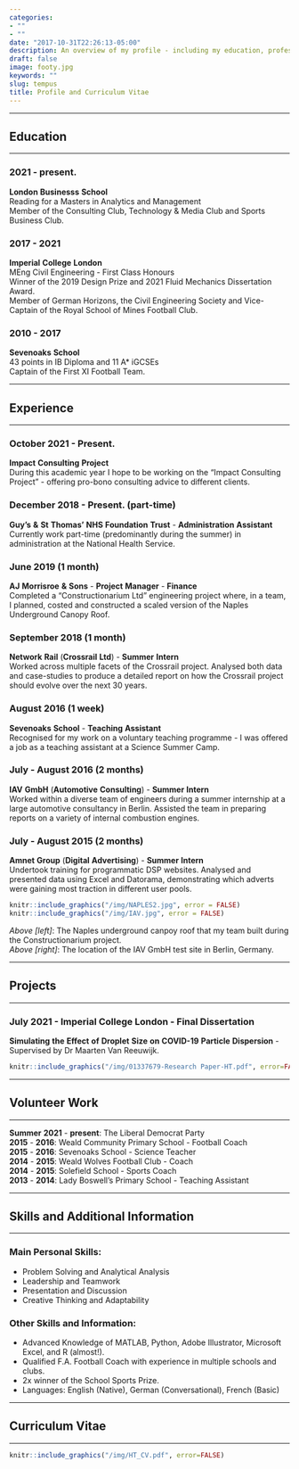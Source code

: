```yaml
---
categories:
- ""
- ""
date: "2017-10-31T22:26:13-05:00"
description: An overview of my profile - including my education, professional experience, volunteer work, co-curricular activities and more. Attached within this section is my curriculum vitae. 
draft: false
image: footy.jpg
keywords: ""
slug: tempus
title: Profile and Curriculum Vitae
---
```

***
## Education
***
### 2021 - present.
**London** **Businesss** **School**  
Reading for a Masters in Analytics and Management  
Member of the Consulting Club, Technology & Media Club and Sports Business Club.

### 2017 - 2021
**Imperial** **College** **London**  
MEng Civil Engineering - First Class Honours  
Winner of the 2019 Design Prize and 2021 Fluid Mechanics Dissertation Award.  
Member of German Horizons, the Civil Engineering Society and Vice-Captain of the Royal School of Mines Football Club.

### 2010 - 2017
**Sevenoaks** **School**  
43 points in IB Diploma and 11 A* iGCSEs  
Captain of the First XI Football Team.  
  
 

***
## Experience
***
### October 2021 - Present.
**Impact** **Consulting** **Project**  
During this academic year I hope to be working on the "Impact Consulting Project" - offering pro-bono consulting advice to different clients.

### December 2018 - Present. (part-time)
**Guy's** **&** **St** **Thomas'** **NHS** **Foundation** **Trust** - **Administration** **Assistant**  
Currently work part-time (predominantly during the summer) in administration at the National Health Service.

### June 2019 (1 month)
**AJ** **Morrisroe** **&** **Sons** -  **Project** **Manager** - **Finance**  
Completed a "Constructionarium Ltd" engineering project where, in a team, I planned, costed and constructed a scaled version of the Naples Underground Canopy Roof. 

### September 2018 (1 month)
**Network** **Rail** (**Crossrail** **Ltd**) - **Summer** **Intern**  
Worked across multiple facets of the Crossrail project. Analysed both data and case-studies to produce a detailed report on how the Crossrail project should evolve over the next 30 years. 

### August 2016 (1 week)
**Sevenoaks** **School** - **Teaching** **Assistant**  
Recognised for my work on a voluntary teaching programme - I was offered a job as a teaching assistant at a Science Summer Camp. 

### July - August 2016 (2 months)
**IAV** **GmbH** (**Automotive** **Consulting**) - **Summer** **Intern**  
Worked within a diverse team of engineers during a summer internship at a large automotive consultancy in Berlin. Assisted the team in preparing reports on a variety of internal combustion engines.

### July - August 2015 (2 months)
**Amnet** **Group** (**Digital** **Advertising**) - **Summer** **Intern**  
Undertook training for programmatic DSP websites. Analysed and presented data using Excel and Datorama, demonstrating which adverts were gaining most traction in different user pools. 

```r
knitr::include_graphics("/img/NAPLES2.jpg", error = FALSE)
knitr::include_graphics("/img/IAV.jpg", error = FALSE)
```

*Above* *[left]*: The Naples underground canpoy roof that my team built during the Constructionarium project.  
*Above* *[right]*: The location of the IAV GmbH test site in Berlin, Germany.  



***
## Projects
***

### July 2021 - Imperial College London - Final Dissertation
**Simulating** **the** **Effect** **of** **Droplet** **Size** **on** **COVID-19** **Particle** **Dispersion** - Supervised by Dr Maarten Van Reeuwijk.

```r
knitr::include_graphics("/img/01337679-Research Paper-HT.pdf", error=FALSE)
```


***
## Volunteer Work
***

**Summer** **2021** - **present**: The Liberal Democrat Party   
**2015** - **2016**: Weald Community Primary School - Football Coach  
**2015** - **2016**: Sevenoaks School - Science Teacher  
**2014** - **2015**: Weald Wolves Football Club - Coach  
**2014** - **2015**: Solefield School - Sports Coach  
**2013** - **2014**: Lady Boswell's Primary School - Teaching Assistant


***
## Skills and Additional Information
***

### Main Personal Skills: 
* Problem Solving and Analytical Analysis
* Leadership and Teamwork
* Presentation and Discussion
* Creative Thinking and Adaptability

### Other Skills and Information:
* Advanced Knowledge of MATLAB, Python, Adobe Illustrator, Microsoft Excel, and R (almost!).
* Qualified F.A. Football Coach with experience in multiple schools and clubs. 
* 2x winner of the School Sports Prize.
* Languages: English (Native), German (Conversational), French (Basic)



***
## Curriculum Vitae
***

```r
knitr::include_graphics("/img/HT_CV.pdf", error=FALSE)
```

